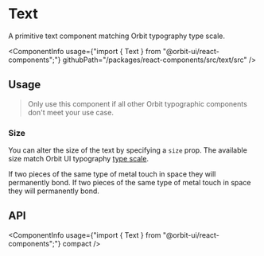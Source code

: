 
<Meta
    title="Components/Text"
    id="text"
/>

# Text

<Tagline>A primitive text component matching Orbit typography type scale.</Tagline>

<ComponentInfo
    usage={"import { Text } from \"@orbit-ui/react-components\";"}
    githubPath="/packages/react-components/src/text/src"
/>

## Usage

> Only use this component if all other Orbit typographic components don't meet your use case.

### Size

You can alter the size of the text by specifying a `size` prop. The available size match Orbit UI typography [type scale](?path=/docs/typography--page#type-scale).

<Preview>
    <Story name="size">
        <Stack>
            <Text>If two pieces of the same type of metal touch in space they will permanently bond.</Text>
            <Text size="sm">If two pieces of the same type of metal touch in space they will permanently bond.</Text>
        </Stack>
    </Story>
</Preview>

## API

<ComponentInfo
    usage={"import { Text } from \"@orbit-ui/react-components\";"}
    compact
/>

<ArgsTable of={InnerText} sort="alpha" />
